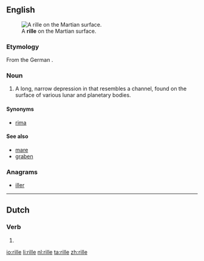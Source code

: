 ==English==
[[Image:PIA08598 modest.jpg|thumb|A '''rille''' on the Martian surface.]]

===Etymology===

From the German {{term|Rille||channel|lang=de}}.

===Noun===
{{en-noun}}

# {{context|planetology}} A long, narrow depression in that resembles a channel, found on the surface of various lunar and planetary bodies.

====Synonyms====
* [[rima]]

====See also====
* [[mare]]
* [[graben]]

===Anagrams===
* [[iller#English|iller]]

----

==Dutch==

===Verb===
{{head|nl}}

# {{nl-verb form of|n=sg|t=pres|m=subj|rillen}}

[[io:rille]]
[[li:rille]]
[[nl:rille]]
[[ta:rille]]
[[zh:rille]]
